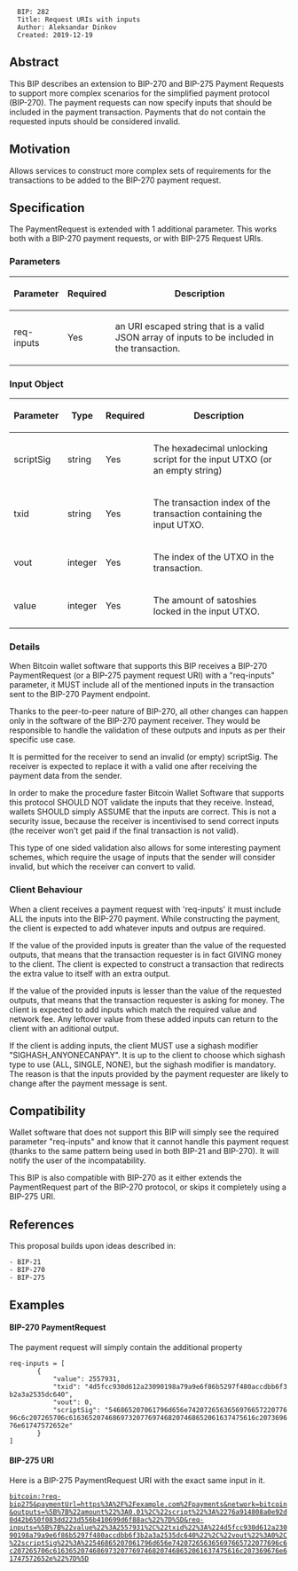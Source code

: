 <pre>
  BIP: 282
  Title: Request URIs with inputs
  Author: Aleksandar Dinkov
  Created: 2019-12-19
</pre>

==Abstract==

This BIP describes an extension to BIP-270 and BIP-275 Payment Requests to support more complex scenarios for the simplified payment protocol (BIP-270).
The payment requests can now specify inputs that should be included in the payment transaction.
Payments that do not contain the requested inputs should be considered invalid.

==Motivation==

Allows services to construct more complex sets of requirements for the transactions to be added to the BIP-270 payment request.

==Specification==

The PaymentRequest is extended with 1 additional parameter.
This works both with a BIP-270 payment requests, or with BIP-275 Request URIs.

===Parameters===

{|
! Parameter
! Required
! Description
|-
| req-inputs
| Yes
| an URI escaped string that is a valid JSON array of inputs to be included in the transaction.
|}

===Input Object===

{|
! Parameter
! Type
! Required
! Description
|-
| scriptSig
| string
| Yes
| The hexadecimal unlocking script for the input UTXO (or an empty string)
|-
| txid
| string
| Yes
| The transaction index of the transaction containing the input UTXO.
|-
| vout
| integer
| Yes
| The index of the UTXO in the transaction.
|-
| value
| integer
| Yes
| The amount of satoshies locked in the input UTXO.
|}

===Details===

When Bitcoin wallet software that supports this BIP receives a BIP-270 PaymentRequest (or a BIP-275 payment request URI) with a "req-inputs" parameter, it MUST include all of the mentioned inputs in the transaction sent to the BIP-270 Payment endpoint.

Thanks to the peer-to-peer nature of BIP-270, all other changes can happen only in the software of the BIP-270 payment receiver. They would be responsible to handle the validation of these outputs and inputs as per their specific use case.

It is permitted for the receiver to send an invalid (or empty) scriptSig. The receiver is expected to replace it with a valid one after receiving the payment data from the sender.

In order to make the procedure faster Bitcoin Wallet Software that supports this protocol SHOULD NOT validate the inputs that they receive. Instead, wallets SHOULD simply ASSUME that the inputs are correct. This is not a security issue, because the receiver is incentivised to send correct inputs (the receiver won't get paid if the final transaction is not valid).

This type of one sided validation also allows for some interesting payment schemes, which require the usage of inputs that the sender will consider invalid, but which the receiver can convert to valid.

===Client Behaviour===

When a client receives a payment request with 'req-inputs' it must include ALL the inputs into the BIP-270 payment.
While constructing the payment, the client is expected to add whatever inputs and outpus are required.

If the value of the provided inputs is greater than the value of the requested outputs, that means that the transaction requester is in fact GIVING money to the client. The client is expected to construct a transaction that redirects the extra value to itself with an extra output.

If the value of the provided inputs is lesser than the value of the requested outputs, that means that the transaction requester is asking for money. The client is expected to add inputs which match the required value and network fee. Any leftover value from these added inputs can return to the client with an aditional output.

If the client is adding inputs, the client MUST use a sighash modifier "SIGHASH_ANYONECANPAY". It is up to the client to choose which sighash type to use (ALL, SINGLE, NONE), but the sighash modifier is mandatory. The reason is that the inputs provided by the payment requester are likely to change after the payment message is sent.

==Compatibility==

Wallet software that does not support this BIP will simply see the required parameter "req-inputs" and know that it cannot handle this payment request (thanks to the same pattern being used in both BIP-21 and BIP-270). It will notify the user of the incompatability.

This BIP is also compatible with BIP-270 as it either extends the PaymentRequest part of the BIP-270 protocol, or skips it completely using a BIP-275 URI.

==References==

This proposal builds upon ideas described in:
 - BIP-21
 - BIP-270
 - BIP-275

==Examples==

==== BIP-270 PaymentRequest ====

The payment request will simply contain the additional property

 req-inputs = [
        {
            "value": 2557931,
            "txid": "4d5fcc930d612a23090198a79a9e6f86b5297f480accdbb6f3b2a3a2535dc640",
            "vout": 0,
            "scriptSig": "546865207061796d656e742072656365697665722077696c6c207265706c61636520746869732077697468207468652061637475616c207369676e61747572652e"
        }
 ]

==== BIP-275 URI ====

Here is a BIP-275 PaymentRequest URI with the exact same input in it.

 bitcoin:?req-bip275&paymentUrl=https%3A%2F%2Fexample.com%2Fpayments&network=bitcoin&outputs=%5B%7B%22amount%22%3A0.01%2C%22script%22%3A%2276a914808a0e92d0d42b650f083dd223d556b410699d6f88ac%22%7D%5D&req-inputs=%5B%7B%22value%22%3A2557931%2C%22txid%22%3A%224d5fcc930d612a23090198a79a9e6f86b5297f480accdbb6f3b2a3a2535dc640%22%2C%22vout%22%3A0%2C%22scriptSig%22%3A%22546865207061796d656e742072656365697665722077696c6c207265706c61636520746869732077697468207468652061637475616c207369676e61747572652e%22%7D%5D
